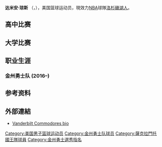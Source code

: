 {{BLP unsourced|time=2016-07-24}}
{{noteTA
|G1=NBA
}}
{{Infobox basketball biography
| name = 达米安·琼斯<br />Damian Jones
| image  =
| image_size =
| caption = 
| position = [[大前锋|大前锋]] / [[中鋒_(籃球)|中锋]]
| height_ft = 6
| height_in = 11.1
| weight_lb = 245
| league = [[NBA|NBA]]
| team = 洛杉磯湖人
| number = 
| nationality = 
| birth_date = {{birth date and age|1995|6|30}}
| birth_place = {{USA}}[[路易斯安那州|路易斯安那州]][[巴吞鲁日_(路易斯安那州)|巴吞鲁日]]
| high_school = [[苏格兰维尔满根特高中|苏格兰维尔满根特高中]]<br/>([[路易斯安那州|路易斯安那州]][[巴吞鲁日_(路易斯安那州)|巴吞鲁日]])
| college = [[范德堡大学|范德堡大学]] (2013–2016)
| draft_year = 2016
| draft_round = 1
| draft_pick = 30
| draft_team = [[金州勇士|金州勇士]]
| career_start = 2016
| years1 = {{nbay|2016|start}}–{{nbay|2018|end}}
| team1 = [[金州勇士|金州勇士]]
| years2 = 2016–2018
| team2 = → [[聖克魯斯勇士|聖克魯斯勇士]]
| years3 = {{nbay|2019|start}}–{{nbay|2019|end}}
| team3 = [[亞特蘭大老鷹|亞特蘭大老鷹]]
| years4 = {{nbay|2020|start}}–{{nbay|2020|end}}
| team4 = [[菲尼克斯太阳|菲尼克斯太阳]]
| years5 = {{nbay|2020|end}}
| team5 = [[洛杉磯湖人|洛杉磯湖人]]
| years6 = {{nbay|2020|end}}–{{nbay|2021|end}}
| team6 = [[薩克拉門托帝王|薩克拉門托帝王]]
| years7 = {{nbay|2022|start}} -
| team7 = 洛杉磯湖人
| highlights =
* 2×[[NBA總冠軍|NBA總冠軍]] ({{nbay|2016|end}}、{{nbay|2017|end}})
* 全[[东南联盟|东南联盟]]最佳阵容一队(2015, 2016)
}}

'''达米安·琼斯''' （{{lang-en|'''Damian Jones'''}}，{{bd|1995年|6月30日}}），美国篮球运动员，現效力[[NBA|NBA]]球隊[[洛杉磯湖人|洛杉磯湖人]]。

==高中比赛==

==大学比赛==


==职业生涯==
===金州勇士队 (2016–)===

== 参考资料 ==
{{Reflist}}

== 外部連結 ==
{{basketballstats}}
* [https://web.archive.org/web/20161025213102/http://www.vucommodores.com/sports/m-baskbl/mtt/damian_jones_849751.html Vanderbilt Commodores bio]

{{萨克拉门托国王现时球员名单}}
{{Golden State Warriors 2016-17 NBA champions}}
{{Golden State Warriors 2017-18 NBA champions}}
{{2016年NBA选秀}}

{{Authority control}}
{{DEFAULTSORT:Jones, Damian}}
[[Category:美国男子篮球运动员|Category:美国男子篮球运动员]]
[[Category:金州勇士队球员|Category:金州勇士队球员]]
[[Category:薩克拉門托國王隊球員|Category:薩克拉門托國王隊球員]]
[[Category:金州勇士選秀指名|Category:金州勇士選秀指名]]